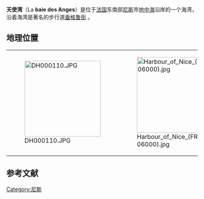 {{unreferenced|time=2016-06-25T15:38:28+00:00}}
'''天使湾'''（La '''baie des Anges'''）是位于[[法国|法国]]东南部[[尼斯|尼斯]]市[[地中海|地中海]]沿岸的一个海湾，沿着海湾是著名的步行道[[盎格鲁街|盎格鲁街]]<!--  au [[Cap_d'Antibes|Cap d'Antibes]]. -->。

== 地理位置 ==

{|
|[[File:DH000110.JPG|200px]]
|[[File:Harbour_of_Nice_(FR-06000).jpg|200px]]
|[[File:Nice-seafront.jpg|200px]]
|[[File:Nice_(FR-06000)_Promenade_des_anglais.jpg|200px]]
|}

== 参考文献 ==
<div class="references-small">
<references />
</div>

{{France-stub}}
[[Category:尼斯|Category:尼斯]]